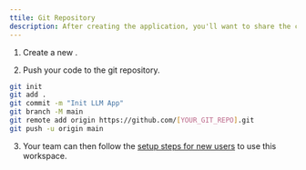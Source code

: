 ```yaml
---
ttile: Git Repository
description: After creating the application, you'll want to share the codebase with your team.
---
```


1. Create a new <LinkOpenNewTab href="https://github.com/new" text="git respository" />.

2. Push your code to the git repository.

```bash terminal
git init
git add .
git commit -m "Init LLM App"
git branch -M main
git remote add origin https://github.com/[YOUR_GIT_REPO].git
git push -u origin main
```

3. Your team can then follow the [setup steps for new users](/how-to/new-users) to use this workspace.
